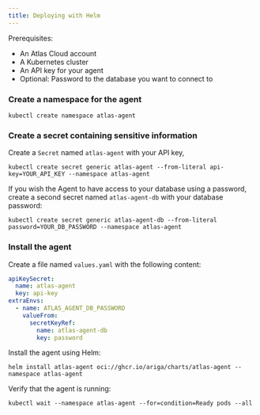 ```yaml
---
title: Deploying with Helm
---
```

Prerequisites:
- An Atlas Cloud account
- A Kubernetes cluster
- An API key for your agent
- Optional: Password to the database you want to connect to

### Create a namespace for the agent

```shell
kubectl create namespace atlas-agent
```

### Create a secret containing sensitive information

Create a `Secret` named `atlas-agent` with your API key,

```shell
kubectl create secret generic atlas-agent --from-literal api-key=YOUR_API_KEY --namespace atlas-agent
```

If you wish the Agent to have access to your database using a password, create a second secret named
`atlas-agent-db` with your database password:

```shell
kubectl create secret generic atlas-agent-db --from-literal password=YOUR_DB_PASSWORD --namespace atlas-agent
```

### Install the agent

Create a file named `values.yaml` with the following content:

```yaml
apiKeySecret:
  name: atlas-agent
  key: api-key
extraEnvs:
  - name: ATLAS_AGENT_DB_PASSWORD
    valueFrom:
      secretKeyRef:
        name: atlas-agent-db
        key: password
```

Install the agent using Helm:

```shell
helm install atlas-agent oci://ghcr.io/ariga/charts/atlas-agent --namespace atlas-agent
```

Verify that the agent is running:

```shell
kubectl wait --namespace atlas-agent --for=condition=Ready pods --all
```